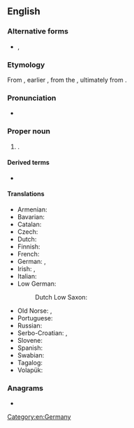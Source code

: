 ==English==
{{wikipedia}}

===Alternative forms===
* {{l|en|Suabia}}, {{l|en|Svabia}} {{qualifier|dated}}

===Etymology===
From {{etyl|la|en}} {{m|la|Suabia|Suābia}}, earlier {{m|la|Suēbia}}, from the {{m|la|Suēbī}}, ultimately from {{etyl|gem-pro|en}} {{m|gem-pro|*swēbaz}}.

===Pronunciation===
* {{IPA|en|/ˈsweɪbi.ə/}}

===Proper noun===
{{en-proper noun}}

# {{lb|en|historical}} {{place|en|historic region|c/Germany}}.

====Derived terms====
* {{l|en|Swabian}}

====Translations====
{{trans-top|historical region of Germany}}
* Armenian: {{t|hy|Շվաբիա|sc=Armn}}
* Bavarian: {{t|bar|Schwobm}}
* Catalan: {{t|ca|Suàbia|f}}
* Czech: {{t+|cs|Švábsko|n}}
* Dutch: {{t|nl|Zwaben}}
* Finnish: {{t|fi|Schwaben}}
* French: {{t+|fr|Souabe|f}}
* German: {{t+|de|Schwaben|n}}, {{t|de|Schwabenland|n}}
* Irish: {{t|ga|an Suáib|f}}, {{t|ga|an Sváib|f}}
* Italian: {{t|it|Svevia|f}}
* Low German:
*: Dutch Low Saxon: {{t|nds-nl|Swoaben}} {{qualifier|Gronings}}
{{trans-mid}}
* Old Norse: {{t|non|Sváfaland|n}}, {{t|non|Sváfi|m}}
* Portuguese: {{t|pt|Suábia|f}}
* Russian: {{t|ru|Шва́бия|f}}
* Serbo-Croatian: {{t|sh|Švabija}}, {{t+|sh|Švapska}}
* Slovene: {{t|sl|Švabska|f}}
* Spanish: {{t|es|Suabia|f}}
* Swabian: {{t|swg|Schwobeland}}
* Tagalog: {{t|tl|Suwabya}}
* Volapük: {{t+|vo|Jvabän}}
{{trans-bottom}}

===Anagrams===
* {{anagrams|en|a=aabisw|wasabi}}

[[Category:en:Germany]]